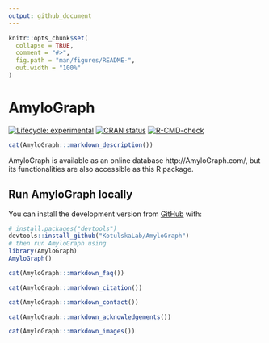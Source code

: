 ```yaml
---
output: github_document
---
```


<!-- README.md is generated from README.Rmd. Please edit that file -->

```r
knitr::opts_chunk$set(
  collapse = TRUE,
  comment = "#>",
  fig.path = "man/figures/README-",
  out.width = "100%"
)
```

# AmyloGraph

<!-- badges: start -->
[![Lifecycle: experimental](https://img.shields.io/badge/lifecycle-experimental-orange.svg)](https://lifecycle.r-lib.org/articles/stages.html#experimental)
[![CRAN status](https://www.r-pkg.org/badges/version/AmyloGraph2)](https://CRAN.R-project.org/package=AmyloGraph2)
[![R-CMD-check](https://github.com/KotulskaLab/AmyloGraph/workflows/R-CMD-check/badge.svg)](https://github.com/KotulskaLab/AmyloGraph/actions)
<!-- badges: end -->

```r
cat(AmyloGraph:::markdown_description())
```

AmyloGraph is available as an online database http://AmyloGraph.com/, but its functionalities are also accessible as this R package. 

## Run AmyloGraph locally

You can install the development version from [GitHub](https://github.com/) with:

``` r
# install.packages("devtools")
devtools::install_github("KotulskaLab/AmyloGraph")
# then run AmyloGraph using
library(AmyloGraph)
AmyloGraph()
```

```r
cat(AmyloGraph:::markdown_faq())
```

```r
cat(AmyloGraph:::markdown_citation())
```

```r
cat(AmyloGraph:::markdown_contact())
```

```r
cat(AmyloGraph:::markdown_acknowledgements())
```

```r
cat(AmyloGraph:::markdown_images())
```
